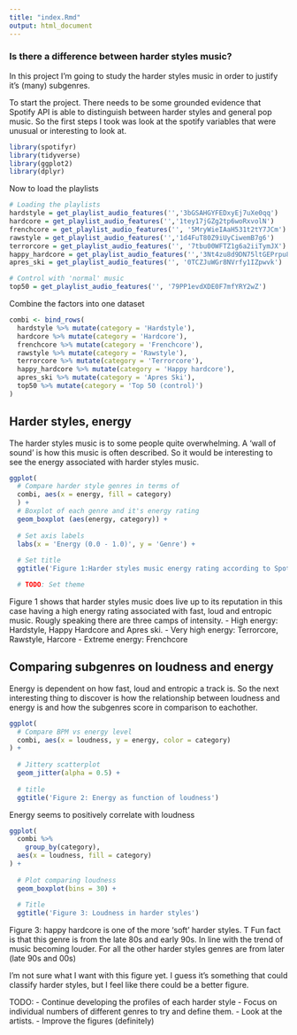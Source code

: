 ```yaml
---
title: "index.Rmd"
output: html_document
---
```

### Is there a difference between harder styles music?
In this project I'm going to study the harder styles music in order to justify it's (many) subgenres. 

To start the project. There needs to be some grounded evidence that Spotify API is able to distinguish between harder styles and general pop music. So the first steps I took was look at the spotify variables that were unusual or interesting to look at.

```r
library(spotifyr)
library(tidyverse)
library(ggplot2)
library(dplyr)
```

Now to load the playlists
```r
# Loading the playlists
hardstyle = get_playlist_audio_features('','3bGSAHGYFEDxyEj7uXe0qq')
hardcore = get_playlist_audio_features('','1tey17jGZg2tp6woRxvolN')
frenchcore = get_playlist_audio_features('', '5MryWieIAaH531t2tY7JCm')
rawstyle = get_playlist_audio_features('','1d4FuT80Z9iUyCiwemB7g6')
terrorcore = get_playlist_audio_features('', '7tbu00WFTZ1g6a2iiTymJX')
happy_hardcore = get_playlist_audio_features('','3Nt4zu8d9DN75ltGEPrpu8')
apres_ski = get_playlist_audio_features('', '0TCZJuWGr8NVrfy1IZpwvk')

# Control with 'normal' music
top50 = get_playlist_audio_features('', '79PP1evdXDE0F7mfYRY2wZ') 

```

Combine the factors into one dataset
```r
combi <- bind_rows(
  hardstyle %>% mutate(category = 'Hardstyle'), 
  hardcore %>% mutate(category = 'Hardcore'),
  frenchcore %>% mutate(category = 'Frenchcore'),
  rawstyle %>% mutate(category = 'Rawstyle'),
  terrorcore %>% mutate(category = 'Terrorcore'),
  happy_hardcore %>% mutate(category = 'Happy hardcore'),
  apres_ski %>% mutate(category = 'Apres Ski'),
  top50 %>% mutate(category = 'Top 50 (control)')
)

```

## Harder styles, energy
The harder styles music is to some people quite overwhelming. A 'wall of sound' is how this music is often described. So it would be interesting to see the energy associated with harder styles music.
```r
ggplot(
  # Compare harder style genres in terms of 
  combi, aes(x = energy, fill = category)
  ) +
  # Boxplot of each genre and it's energy rating
  geom_boxplot (aes(energy, category)) +
  
  # Set axis labels
  labs(x = 'Energy (0.0 - 1.0)', y = 'Genre') +
  
  # Set title
  ggtitle('Figure 1:Harder styles music energy rating according to Spotify API')

  # TODO: Set theme

```
Figure 1 shows that harder styles music does live up to its reputation in this case having a high energy rating associated with fast, loud and entropic music. Rougly speaking there are three camps of intensity. 
- High energy: Hardstyle, Happy Hardcore and Apres ski.
- Very high energy: Terrorcore, Rawstyle, Harcore
- Extreme energy: Frenchcore

## Comparing subgenres on loudness and energy
Energy is dependent on how fast, loud and entropic a track is. So the next interesting thing to discover is how the relationship between loudness and energy is and how the subgenres score in comparison to eachother.
```r
ggplot(
  # Compare BPM vs energy level
  combi, aes(x = loudness, y = energy, color = category)
) +
  
  # Jittery scatterplot
  geom_jitter(alpha = 0.5) +
  
  # title
  ggtitle('Figure 2: Energy as function of loudness')

```

Energy seems to positively correlate with loudness

```r

ggplot(
  combi %>%
    group_by(category), 
  aes(x = loudness, fill = category)
) +
  
  # Plot comparing loudness
  geom_boxplot(bins = 30) +
  
  # Title
  ggtitle('Figure 3: Loudness in harder styles')
```
Figure 3: happy hardcore is one of the more 'soft' harder styles. T
Fun fact is that this genre is from the late 80s and early 90s. In line with the trend of music becoming louder. For all the other harder styles genres are from later (late 90s and 00s)

I'm not sure what I want with this figure yet. I guess it's something that could classify harder styles, but I feel like there could be a better figure.

TODO:
- Continue developing the profiles of each harder style
- Focus on individual numbers of different genres to try and define them.
- Look at the artists.
- Improve the figures (definitely)
